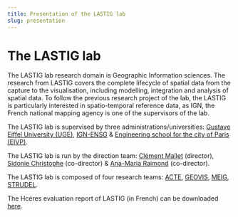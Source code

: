 ```yaml
---
title: Presentation of the LASTIG lab
slug: presentation
---
```


# The LASTIG lab

The LASTIG lab research domain is Geographic Information sciences. The research from LASTIG covers the complete lifecycle of spatial data from the capture to the visualisation, including modelling, integration and analysis of spatial data. To follow the previous research project of the lab, the LASTIG is particularly interested in spatio-temporal reference data, as IGN, the French national mapping agency is one of the supervisors of the lab.

The LASTIG lab is supervised by three administrations/universities: [Gustave Eiffel University (UGE)](https://www.univ-gustave-eiffel.fr/recherche/composantes-de-recherche/), [IGN-ENSG](https://ensg.eu) & [Engineering school for the city of Paris (EIVP)](https://www.eivp-paris.fr/).

The LASTIG lab is run by the direction team: [Clément Mallet](https://www.umr-lastig.fr/clement-mallet/) (director), [Sidonie Christophe](https://www.umr-lastig.fr/sidonie-christophe/) (co-director) & [Ana-Maria Raimond](https://www.umr-lastig.fr/Ana-Maria-Raimond-homepage/) (co-director).

The LASTIG lab is composed of four research teams: [ACTE](https://www.umr-lastig.fr/acte/), [GEOVIS](https://www.umr-lastig.fr/geovis/), [MEIG](https://www.umr-lastig.fr/meig/), [STRUDEL](https://www.umr-lastig.fr/strudel/).

The Hcéres evaluation report of LASTIG (in French) can be downloaded [here](https://raw.githubusercontent.com/umrlastig/lastig_data/master/pdf/HCERES_rapport_final.pdf).
